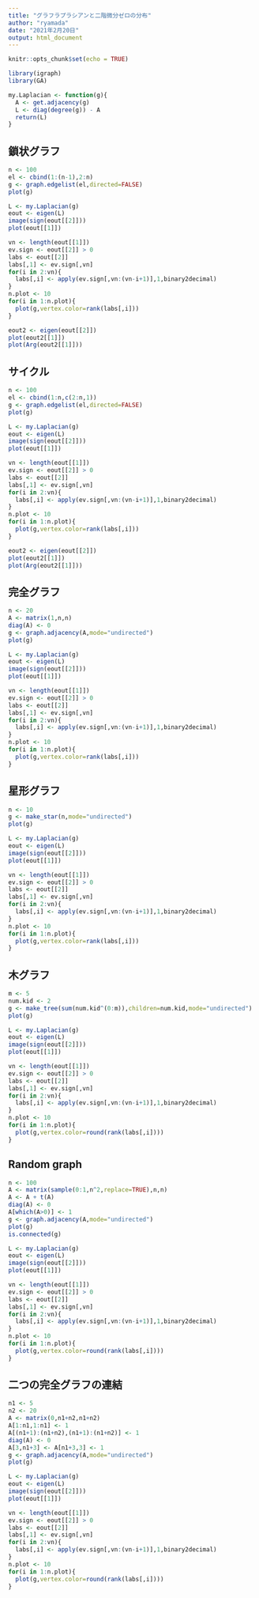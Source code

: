 ```yaml
---
title: "グラフラプラシアンと二階微分ゼロの分布"
author: "ryamada"
date: "2021年2月20日"
output: html_document
---
```


```r
knitr::opts_chunk$set(echo = TRUE)
```

```r
library(igraph)
library(GA)
```
```r
my.Laplacian <- function(g){
  A <- get.adjacency(g)
  L <- diag(degree(g)) - A
  return(L)
}
```
## 鎖状グラフ

```r
n <- 100
el <- cbind(1:(n-1),2:n)
g <- graph.edgelist(el,directed=FALSE)
plot(g)
```
```r
L <- my.Laplacian(g)
eout <- eigen(L)
image(sign(eout[[2]]))
plot(eout[[1]])
```
```r
vn <- length(eout[[1]])
ev.sign <- eout[[2]] > 0
labs <- eout[[2]]
labs[,1] <- ev.sign[,vn]
for(i in 2:vn){
  labs[,i] <- apply(ev.sign[,vn:(vn-i+1)],1,binary2decimal)
}
n.plot <- 10
for(i in 1:n.plot){
  plot(g,vertex.color=rank(labs[,i]))
}
```

```r
eout2 <- eigen(eout[[2]])
plot(eout2[[1]])
plot(Arg(eout2[[1]]))
```

## サイクル

```r
n <- 100
el <- cbind(1:n,c(2:n,1))
g <- graph.edgelist(el,directed=FALSE)
plot(g)
```
```r
L <- my.Laplacian(g)
eout <- eigen(L)
image(sign(eout[[2]]))
plot(eout[[1]])
```
```r
vn <- length(eout[[1]])
ev.sign <- eout[[2]] > 0
labs <- eout[[2]]
labs[,1] <- ev.sign[,vn]
for(i in 2:vn){
  labs[,i] <- apply(ev.sign[,vn:(vn-i+1)],1,binary2decimal)
}
n.plot <- 10
for(i in 1:n.plot){
  plot(g,vertex.color=rank(labs[,i]))
}
```
```r
eout2 <- eigen(eout[[2]])
plot(eout2[[1]])
plot(Arg(eout2[[1]]))
```
## 完全グラフ

```r
n <- 20
A <- matrix(1,n,n)
diag(A) <- 0
g <- graph.adjacency(A,mode="undirected")
plot(g)
```
```r
L <- my.Laplacian(g)
eout <- eigen(L)
image(sign(eout[[2]]))
plot(eout[[1]])
```
```r
vn <- length(eout[[1]])
ev.sign <- eout[[2]] > 0
labs <- eout[[2]]
labs[,1] <- ev.sign[,vn]
for(i in 2:vn){
  labs[,i] <- apply(ev.sign[,vn:(vn-i+1)],1,binary2decimal)
}
n.plot <- 10
for(i in 1:n.plot){
  plot(g,vertex.color=rank(labs[,i]))
}
```
## 星形グラフ

```r
n <- 10
g <- make_star(n,mode="undirected")
plot(g)
```
```r
L <- my.Laplacian(g)
eout <- eigen(L)
image(sign(eout[[2]]))
plot(eout[[1]])
```
```r
vn <- length(eout[[1]])
ev.sign <- eout[[2]] > 0
labs <- eout[[2]]
labs[,1] <- ev.sign[,vn]
for(i in 2:vn){
  labs[,i] <- apply(ev.sign[,vn:(vn-i+1)],1,binary2decimal)
}
n.plot <- 10
for(i in 1:n.plot){
  plot(g,vertex.color=rank(labs[,i]))
}
```
## 木グラフ
```r
m <- 5
num.kid <- 2
g <- make_tree(sum(num.kid^(0:m)),children=num.kid,mode="undirected")
plot(g)
```
```r
L <- my.Laplacian(g)
eout <- eigen(L)
image(sign(eout[[2]]))
plot(eout[[1]])
```
```r
vn <- length(eout[[1]])
ev.sign <- eout[[2]] > 0
labs <- eout[[2]]
labs[,1] <- ev.sign[,vn]
for(i in 2:vn){
  labs[,i] <- apply(ev.sign[,vn:(vn-i+1)],1,binary2decimal)
}
n.plot <- 10
for(i in 1:n.plot){
  plot(g,vertex.color=round(rank(labs[,i])))
}
```

## Random graph

```r
n <- 100
A <- matrix(sample(0:1,n^2,replace=TRUE),n,n)
A <- A + t(A)
diag(A) <- 0
A[which(A>0)] <- 1
g <- graph.adjacency(A,mode="undirected")
plot(g)
is.connected(g)
```
```r
L <- my.Laplacian(g)
eout <- eigen(L)
image(sign(eout[[2]]))
plot(eout[[1]])
```
```r
vn <- length(eout[[1]])
ev.sign <- eout[[2]] > 0
labs <- eout[[2]]
labs[,1] <- ev.sign[,vn]
for(i in 2:vn){
  labs[,i] <- apply(ev.sign[,vn:(vn-i+1)],1,binary2decimal)
}
n.plot <- 10
for(i in 1:n.plot){
  plot(g,vertex.color=round(rank(labs[,i])))
}
```

## 二つの完全グラフの連結
```r
n1 <- 5
n2 <- 20
A <- matrix(0,n1+n2,n1+n2)
A[1:n1,1:n1] <- 1
A[(n1+1):(n1+n2),(n1+1):(n1+n2)] <- 1
diag(A) <- 0
A[3,n1+3] <- A[n1+3,3] <- 1
g <- graph.adjacency(A,mode="undirected")
plot(g)
```

```r
L <- my.Laplacian(g)
eout <- eigen(L)
image(sign(eout[[2]]))
plot(eout[[1]])
```
```r
vn <- length(eout[[1]])
ev.sign <- eout[[2]] > 0
labs <- eout[[2]]
labs[,1] <- ev.sign[,vn]
for(i in 2:vn){
  labs[,i] <- apply(ev.sign[,vn:(vn-i+1)],1,binary2decimal)
}
n.plot <- 10
for(i in 1:n.plot){
  plot(g,vertex.color=round(rank(labs[,i])))
}
```

